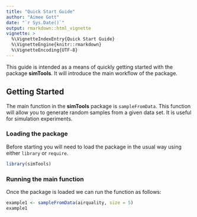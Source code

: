 ```yaml
---
title: "Quick Start Guide"
author: "Aimee Gott"
date: "`r Sys.Date()`"
output: rmarkdown::html_vignette
vignette: >
  %\VignetteIndexEntry{Quick Start Guide}
  %\VignetteEngine{knitr::rmarkdown}
  %\VignetteEncoding{UTF-8}
---
```


This guide is intended as a means of quickly getting started with the package **simTools**. It will introduce the main workflow of the package. 

## Getting Started

The main function in the **simTools** package is `sampleFromData`. This function will allow you to generate random samples from a given data set. It is useful for simulation experiments. 

### Loading the package

Before starting you will need to load the package in the usual way using either `library` or `require`. 

```r
library(simTools)
```

### Running the main function

Once the package is loaded we can run the function as follows:

```r
example1 <- sampleFromData(airquality, size = 5)
example1
```
